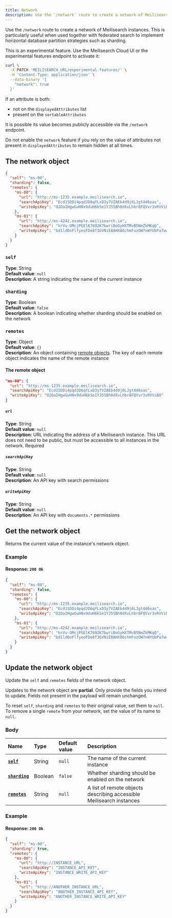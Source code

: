 ```yaml
---
title: Network
description: Use the `/network` route to create a network of Meilisearch instances.
---
```




Use the `/network` route to create a network of Meilisearch instances. This is particularly useful when used together with federated search to implement horizontal database partition strategies such as sharding.

<Note>
This is an experimental feature. Use the Meilisearch Cloud UI or the experimental features endpoint to activate it:

```sh
curl \
  -X PATCH 'MEILISEARCH_URL/experimental-features/' \
  -H 'Content-Type: application/json' \
  --data-binary '{
    "network": true
  }'
```
</Note>

<Warning>
If an attribute is both:

- not on the `displayedAttributes` list
- present on the `sortableAttributes`

It is possible its value becomes publicly accessible via the `/network` endpoint.

Do not enable the `network` feature if you rely on the value of attributes not present in `displayedAttributes` to remain hidden at all times.
</Warning>

## The network object

```json
{
  "self": "ms-00",
  "sharding": false,
  "remotes": {
    "ms-00": {
      "url": "http://ms-1235.example.meilisearch.io",
      "searchApiKey": "Ecd1SDDi4pqdJD6qYLxD3y7VZAEb4d9j6LJgt4d6xas",
      "writeApiKey": "O2OaIHgwGuHNx9duH6kSe1YJ55Bh0dXvLhbr8FQVvr3vRVViBO"
    },
    "ms-01": {
      "url": "http://ms-4242.example.meilisearch.io",
      "searchApiKey": "hrVu-OMcjPGElK7692K7bwriBoGyHXTMvB5NmZkMKqQ",
      "writeApiKey": "bd1ldDoFlfyeoFDe8f3GVNiE8AHX86chmFuzOW7nWYUbPa7ww3"
    }
  }
}
```

### `self`

**Type**: String<br />
**Default value**: `null`<br />
**Description**: A string indicating the name of the current instance

### `sharding`

**Type**: Boolean<br />
**Default value**: `false`<br />
**Description**: A boolean indicating whether sharding should be enabled on the network

### `remotes`

**Type**: Object<br />
**Default value**: `{}`<br />
**Description**: An object containing [remote objects](#the-remote-object). The key of each remote object indicates the name of the remote instance

#### The remote object

```json
"ms-00": {
  "url": "http://ms-1235.example.meilisearch.io",
  "searchApiKey": "Ecd1SDDi4pqdJD6qYLxD3y7VZAEb4d9j6LJgt4d6xas",
  "writeApiKey": "O2OaIHgwGuHNx9duH6kSe1YJ55Bh0dXvLhbr8FQVvr3vRVViBO"
}
```

##### `url`

**Type**: String<br />
**Default value**: `null`<br />
**Description**: URL indicating the address of a Meilisearch instance. This URL does not need to be public, but must be accessible to all instances in the network. Required

##### `searchApiKey`

**Type**: String<br />
**Default value**: `null`<br />
**Description**: An API key with search permissions

##### `writeApiKey`

**Type**: String<br />
**Default value**: `null`<br />
**Description**: An API key with `documents.*` permissions

## Get the network object

<RouteHighlighter method="GET" path="/network"/>

Returns the current value of the instance's network object.

### Example

<CodeSamplesGetNetwork1 />

#### Response: `200 Ok`

```json
{
  "self": "ms-00",
  "sharding": false,
  "remotes": {
    "ms-00": {
      "url": "http://ms-1235.example.meilisearch.io",
      "searchApiKey": "Ecd1SDDi4pqdJD6qYLxD3y7VZAEb4d9j6LJgt4d6xas",
      "writeApiKey": "O2OaIHgwGuHNx9duH6kSe1YJ55Bh0dXvLhbr8FQVvr3vRVViBO"
    },
    "ms-01": {
      "url": "http://ms-4242.example.meilisearch.io",
      "searchApiKey": "hrVu-OMcjPGElK7692K7bwriBoGyHXTMvB5NmZkMKqQ",
      "writeApiKey": "bd1ldDoFlfyeoFDe8f3GVNiE8AHX86chmFuzOW7nWYUbPa7ww3"
    }
  }
}
```

## Update the network object

<RouteHighlighter method="PATCH" path="/network"/>

Update the `self` and `remotes` fields of the network object.

Updates to the network object are **partial**. Only provide the fields you intend to update. Fields not present in the payload will remain unchanged.

To reset `self`, `sharding` and `remotes` to their original value, set them to `null`. To remove a single `remote` from your network, set the value of its name to `null`.

### Body

| Name                              | Type   | Default value | Description                         |
| :-------------------------------- | :----- | :------------ | :---------------------------------- |
| **[`self`](#self)**               | String | `null`        | The name of the current instance   |
| **[`sharding`](#sharding)**       | Boolean| `false`       | Whether sharding should be enabled on the network |
| **[`remotes`](#remotes)** | String | `null`        | A list of remote objects describing accessible Meilisearch instances |

### Example

<CodeSamplesUpdateNetwork1 />

#### Response: `200 Ok`

```json
{
  "self": "ms-00",
  "sharding": true,
  "remotes": {
    "ms-00": {
      "url": "http://INSTANCE_URL",
      "searchApiKey": "INSTANCE_API_KEY",
      "writeApiKey": "INSTANCE_WRITE_API_KEY"
    },
    "ms-01": {
      "url": "http://ANOTHER_INSTANCE_URL",
      "searchApiKey": "ANOTHER_INSTANCE_API_KEY",
      "writeApiKey": "ANOTHER_INSTANCE_WRITE_API_KEY"
    }
  }
}
```
